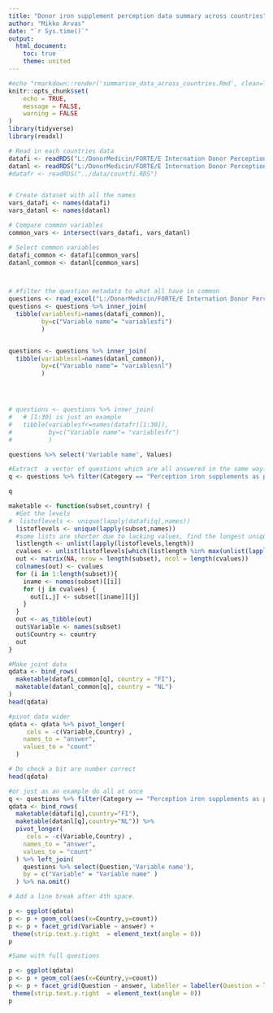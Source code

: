 ```yaml
---
title: "Donor iron supplement perception data summary across countries"
author: "Mikko Arvas"
date: "`r Sys.time()`"
output:
  html_document:
    toc: true
    theme: united
---
```






```r
#echo "rmarkdown::render('summarise_data_across_countries.Rmd', clean=TRUE,output_format='html_document',output_file='../results/summarise_data_across_countries.html')" | R --slave
knitr::opts_chunk$set(
	echo = TRUE,
	message = FALSE,
	warning = FALSE
)
library(tidyverse)
library(readxl)

```



```r
# Read in each countries data
datafi <- readRDS("L:/DonorMedicin/FORTE/E Internation Donor Perception Survey/B Analysis/R/2. Datasets/1. iDPS - Summary data - FIN.RDS")
datanl <- readRDS("L:/DonorMedicin/FORTE/E Internation Donor Perception Survey/B Analysis/R/2. Datasets/1. iDPS - Summary data - NL.RDS")
#datafr <- readRDS("../data/countfi.RDS")


# Create dataset with all the names 
vars_datafi <- names(datafi)
vars_datanl <- names(datanl)

# Compare common variables
common_vars <- intersect(vars_datafi, vars_datanl)

# Select common variables
datafi_common <- datafi[common_vars]
datanl_common <- datanl[common_vars]



# #filter the question metadata to what all have in common
questions <- read_excel("L:/DonorMedicin/FORTE/E Internation Donor Perception Survey/A Source documents/iDPS - Variable list/DPS Variable Overview.xlsx")
questions <- questions %>% inner_join(
  tibble(variablesfi=names(datafi_common)),
         by=c("Variable name"= "variablesfi")
         )


questions <- questions %>% inner_join(
  tibble(variablesnl=names(datanl_common)),
         by=c("Variable name"= "variablesnl")
         )




# questions <- questions %>% inner_join(
#   # [1:30] is just an example
#   tibble(variablesfr=names(datafr)[1:30]),
#          by=c("Variable name"= "variablesfr")
#          )

questions %>% select('Variable name', Values)
```



```r

#Extract  a vector of questions which are all answered in the same way.
q <- questions %>% filter(Category == "Perception iron supplements as policy") %>% select('Variable name') %>% unlist() %>% as.vector()

q
```



```r

maketable <- function(subset,country) {
  #Get the levels
#  listoflevels <- unique(lapply(datafi[q],names))
  listoflevels <- unique(lapply(subset,names))
  #some lists are shorter due to lacking values, find the longest unique set of levels
  listlength <- unlist(lapply(listoflevels,length))
  cvalues <- unlist(listoflevels[which(listlength %in% max(unlist(lapply(listoflevels,length))))])
  out <- matrix(NA, nrow = length(subset), ncol = length(cvalues))
  colnames(out) <- cvalues
  for (i in 1:length(subset)){
    iname <- names(subset)[[i]]
    for (j in cvalues) {
      out[i,j] <- subset[[iname]][j]
    }
  }
  out <- as_tibble(out)
  out$Variable <- names(subset)
  out$Country <- country
  out
}

```


```r

#Make joint data
qdata <- bind_rows(
  maketable(datafi_common[q], country = "FI"), 
  maketable(datanl_common[q], country = "NL")
)
head(qdata)
```


```r

#pivot data wider 
qdata <- qdata %>% pivot_longer(
     cols = -c(Variable,Country) ,
    names_to = "answer",
    values_to = "count"
  )

# Do check a bit are number correct
head(qdata)
```


```r
#or just as an example do all at once
q <- questions %>% filter(Category == "Perception iron supplements as policy") %>% select('Variable name') %>% unlist() %>% as.vector()
qdata <- bind_rows(
  maketable(datafi[q],country="FI"), 
  maketable(datanl[q],country="NL")) %>%  
  pivot_longer(
     cols = -c(Variable,Country) ,
    names_to = "answer",
    values_to = "count"
  ) %>% left_join(
    questions %>% select(Question,'Variable name'),
    by = c("Variable" = "Variable name" )
  ) %>% na.omit()

# Add a line break after 4th space.

p <- ggplot(qdata)
p <- p + geom_col(aes(x=Country,y=count))
p <- p + facet_grid(Variable ~ answer) +
 theme(strip.text.y.right  = element_text(angle = 0)) 
p


```

```r
#Same with full questions

p <- ggplot(qdata)
p <- p + geom_col(aes(x=Country,y=count))
p <- p + facet_grid(Question ~ answer, labeller = labeller(Question = label_wrap_gen(width=25, multi_line = TRUE)) ) +
 theme(strip.text.y.right  = element_text(angle = 0)) 
p

```

